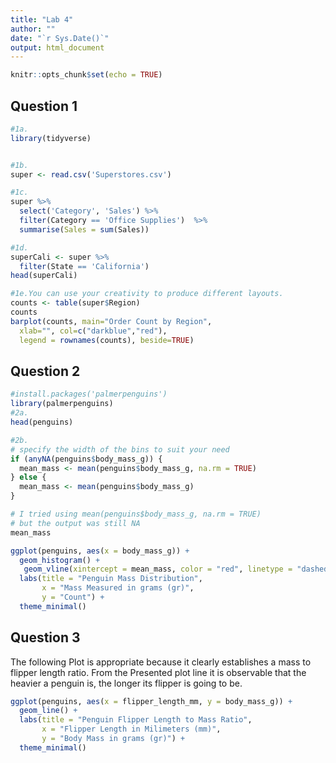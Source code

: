 ```yaml
---
title: "Lab 4"
author: ""
date: "`r Sys.Date()`"
output: html_document
---
```


```r
knitr::opts_chunk$set(echo = TRUE)
```

## Question 1

```r

#1a.
library(tidyverse)


#1b.
super <- read.csv('Superstores.csv')

#1c.
super %>%
  select('Category', 'Sales') %>%
  filter(Category == 'Office Supplies')  %>%
  summarise(Sales = sum(Sales))

#1d.
superCali <- super %>% 
  filter(State == 'California')
head(superCali)

#1e.You can use your creativity to produce different layouts.
counts <- table(super$Region)
counts
barplot(counts, main="Order Count by Region",
  xlab="", col=c("darkblue","red"),
  legend = rownames(counts), beside=TRUE)


```

## Question 2

```r

#install.packages('palmerpenguins')
library(palmerpenguins)
#2a.
head(penguins)

#2b.
# specify the width of the bins to suit your need
if (anyNA(penguins$body_mass_g)) {
  mean_mass <- mean(penguins$body_mass_g, na.rm = TRUE)
} else {
  mean_mass <- mean(penguins$body_mass_g)
}

# I tried using mean(penguins$body_mass_g, na.rm = TRUE)
# but the output was still NA
mean_mass

ggplot(penguins, aes(x = body_mass_g)) +
  geom_histogram() +
   geom_vline(xintercept = mean_mass, color = "red", linetype = "dashed", size = 1) +
  labs(title = "Penguin Mass Distribution",
       x = "Mass Measured in grams (gr)",
       y = "Count") +
  theme_minimal()

```

## Question 3

The following Plot is appropriate because it clearly establishes a mass to flipper length ratio. From the Presented plot line it is observable that the heavier a penguin is, the longer its flipper is going to be. 
```r

ggplot(penguins, aes(x = flipper_length_mm, y = body_mass_g)) +
  geom_line() +
  labs(title = "Penguin Flipper Length to Mass Ratio",
       x = "Flipper Length in Milimeters (mm)",
       y = "Body Mass in grams (gr)") +
  theme_minimal()
```

